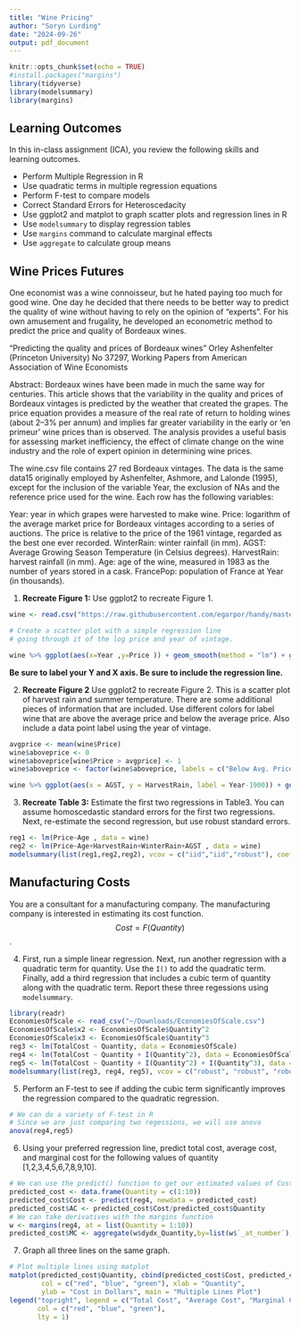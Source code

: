 ```yaml
---
title: "Wine Pricing"
author: "Soryn Lurding"
date: "2024-09-26"
output: pdf_document
---
```


```r
knitr::opts_chunk$set(echo = TRUE)
#install.packages("margins")
library(tidyverse)
library(modelsummary)
library(margins)
```
## Learning Outcomes
In this in-class assignment (ICA), you review the following skills and learning outcomes.

- Perform Multiple Regression in R
- Use quadratic terms in multiple regression equations
- Perform F-test to compare models
- Correct Standard Errors for Heteroscedacity
- Use ggplot2 and matplot to graph scatter plots and regression lines in R
- Use `modelsummary` to display regression tables
- Use `margins` command to calculate marginal effects
- Use `aggregate` to calculate group means

## Wine Prices Futures

One economist was a wine connoisseur, but he hated paying too much for good wine. One day he decided that there needs to be better way to predict the quality of wine without having to rely on the opinion of “experts”. For his own amusement and frugality, he developed an econometric method to predict the price and quality of Bordeaux wines.

"Predicting the quality and prices of Bordeaux wines"
Orley Ashenfelter (Princeton University)
No 37297, Working Papers from American Association of Wine Economists

Abstract: Bordeaux wines have been made in much the same way for centuries. This article shows that the variability in the quality and prices of Bordeaux vintages is predicted by the weather that created the grapes. The price equation provides a measure of the real rate of return to holding wines (about 2–3% per annum) and implies far greater variability in the early or ‘en primeur’ wine prices than is observed. The analysis provides a useful basis for assessing market inefficiency, the effect of climate change on the wine industry and the role of expert opinion in determining wine prices.

The wine.csv file contains 27 red Bordeaux vintages. The data is the same data15 originally employed by Ashenfelter, Ashmore, and Lalonde (1995), except for the inclusion of the variable Year, the exclusion of NAs and the reference price used for the wine. Each row has the following variables:

Year: year in which grapes were harvested to make wine.
Price: logarithm of the average market price for Bordeaux vintages according to a series of auctions. The price is relative to the price of the 1961 vintage, regarded as the best one ever recorded.
WinterRain: winter rainfall (in mm).
AGST: Average Growing Season Temperature (in Celsius degrees).
HarvestRain: harvest rainfall (in mm).
Age: age of the wine, measured in 1983 as the number of years stored in a cask.
FrancePop: population of France at Year (in thousands).

 

1. __Recreate Figure 1:__ Use ggplot2 to recreate Figure 1.
```r
wine <- read.csv("https://raw.githubusercontent.com/egarpor/handy/master/datasets/wine.csv")

# Create a scatter plot with a simple regression line 
# going through it of the log price and year of vintage.

wine %>% ggplot(aes(x=Year ,y=Price )) + geom_smooth(method = "lm") + geom_point()+labs(title="Figure 1. Red Bordeaux wines, price relative to 1961 vintage year.")

```

__Be sure to label your Y and X axis. Be sure to include the regression line.__

2. __Recreate Figure 2__ Use ggplot2 to recreate Figure 2. This is a scatter plot of harvest rain and summer temperature. There are some additional pieces of information that are included. Use different colors for label wine that are above the average price and below the average price. Also include a data point label using the year of vintage.
```r
avgprice <- mean(wine$Price)
wine$aboveprice <- 0
wine$aboveprice[wine$Price > avgprice] <- 1
wine$aboveprice <- factor(wine$aboveprice, labels = c("Below Avg. Price", "Above Avg. Price"))

wine %>% ggplot(aes(x = AGST, y = HarvestRain, label = Year-1900)) + geom_point(aes(shape = aboveprice, color = aboveprice), size = 3)+ geom_text(nudge_x = 0.1, nudge_y = 0.1) +labs(title = "Figure 2. Bordeaux: 1950-1980, summer temperature and harvest rain related to price")+xlab("Summer Temperature")+ylab("Harvest Rain")+geom_vline(xintercept = 16.5)+geom_hline(yintercept = 175)
```

3. __Recreate Table 3:__ Estimate the first two regressions in Table3. You can assume homoscedastic standard errors for the first two regressions. Next, re-estimate the second regression, but use robust standard errors.

```r
reg1 <- lm(Price~Age , data = wine)
reg2 <- lm(Price~Age+HarvestRain+WinterRain+AGST , data = wine)
modelsummary(list(reg1,reg2,reg2), vcov = c("iid","iid","robust"), coef_rename = c("Age" = "Age of Vintage", "HarvestRain" = "Rain in September and August", "WinterRain" = "Rain in the months preceeding the vintage (October-March)", "AGST" = "Average tempature over growing season (April-Semptember)"))
```


## Manufacturing Costs

You are a consultant for a manufacturing company. The manufacturing company is interested in estimating its cost function. $$Cost = F(Quantity)$$. 

4. First, run a simple linear regression. Next, run another regression with a quadratic term for quantity. Use the `I()` to add the quadratic term. Finally, add a third regression that includes a cubic term of quantity along with the quadratic term. Report these three regessions using `modelsummary`.

```r
library(readr)
EconomiesOfScale <- read_csv("~/Downloads/EconomiesOfScale.csv")
EconomiesOfScale$x2 <- EconomiesOfScale$Quantity^2
EconomiesOfScale$x3 <- EconomiesOfScale$Quantity^3
reg3 <- lm(TotalCost ~ Quantity, data = EconomiesOfScale)
reg4 <- lm(TotalCost ~ Quantity + I(Quantity^2), data = EconomiesOfScale)
reg5 <- lm(TotalCost ~ Quantity + I(Quantity^2) + I(Quantity^3), data = EconomiesOfScale)
modelsummary(list(reg3, reg4, reg5), vcov = c("robust", "robust", "robust"), coef_rename = c("x2"="Quantity^2", "x3"="Quantity^3"), stars = TRUE)
```

5. Perform an F-test to see if adding the cubic term significantly improves the regression compared to the quadratic regression.

```r
# We can do a variety of F-test in R
# Since we are just comparing two regessions, we will use anova
anova(reg4,reg5)

```


6. Using your preferred regression line, predict total cost, average cost, and marginal cost for the following values of quantity [1,2,3,4,5,6,7,8,9,10].

```r
# We can use the predict() function to get our estimated values of Cost
predicted_cost <- data.frame(Quantity = c(1:10))
predicted_cost$Cost <- predict(reg4, newdata = predicted_cost)
predicted_cost$AC <- predicted_cost$Cost/predicted_cost$Quantity
# We can take derivatives with the margins function
w <- margins(reg4, at = list(Quantity = 1:10))
predicted_cost$MC <- aggregate(w$dydx_Quantity,by=list(w$`_at_number`),FUN=mean)$x
```


7. Graph all three lines on the same graph.

```r
# Plot multiple lines using matplot
matplot(predicted_cost$Quantity, cbind(predicted_cost$Cost, predicted_cost$AC, predicted_cost$MC), type = "l", lty = 1, 
        col = c("red", "blue", "green"), xlab = "Quantity", 
        ylab = "Cost in Dollars", main = "Multiple Lines Plot")
legend("topright", legend = c("Total Cost", "Average Cost", "Marginal Cost"), 
       col = c("red", "blue", "green"), 
       lty = 1)
```

